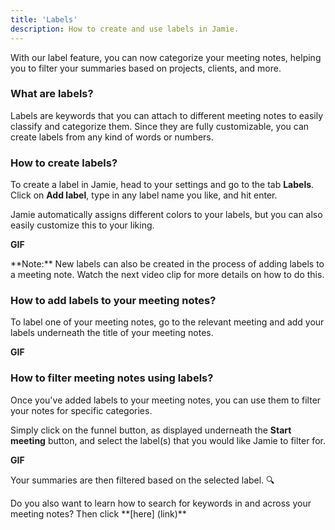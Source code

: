 ```yaml
---
title: 'Labels'
description: How to create and use labels in Jamie.
---
```


With our label feature, you can now categorize your meeting notes, helping you to filter your summaries based on projects, clients, and more.

### What are labels?
Labels are keywords that you can attach to different meeting notes to easily classify and categorize them. Since they are fully customizable, you can create labels from any kind of words or numbers. 

### How to create labels? 
To create a label in Jamie, head to your settings and go to the tab **Labels**. Click on **Add label**, type in any label name you like, and hit enter.

Jamie automatically assigns different colors to your labels, but you can also easily customize this to your liking.

**GIF**

<Note>
**Note:** New labels can also be created in the process of adding labels to a meeting note. Watch the next video clip for more details on how to do this.
</Note>

### How to add labels to your meeting notes?
To label one of your meeting notes, go to the relevant meeting and add your labels underneath the title of your meeting notes.

**GIF**

### How to filter meeting notes using labels?

Once you've added labels to your meeting notes, you can use them to filter your notes for specific categories.

Simply click on the funnel button, as displayed underneath the **Start meeting** button, and select the label(s) that you would like Jamie to filter for.

**GIF**

Your summaries are then filtered based on the selected label. 🔍

<Note>
Do you also want to learn how to search for keywords in and across your meeting notes? Then click **[here] (link)**
</Note>